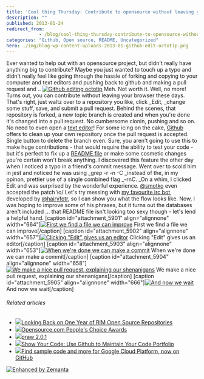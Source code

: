 ```yaml
---
title: 'Cool thing Thursday: Contribute to opensource without leaving your browser'
description: ""
published: 2013-01-24
redirect_from: 
            - /blog/cool-thing-thursday-contribute-to-opensource-without-leaving-your-browser/swizec/5900
categories: "Github, Open source, README, Uncategorized"
hero: ./img/blog-wp-content-uploads-2013-01-github-edit-octotip.png
---
```


Ever wanted to help out with an opensource project, but didn't really have anything big to contribute? Maybe you just wanted to touch up a typo and didn't really feel like going through the hassle of forking and copying to your computer and text editors and pushing back to github and making a pull request and .. [![Github editing octotip](./img/Github-editing-octotipdc5d9c.png "Github editing octotip")](./img/blog-wp-content-uploads-2013-01-github-edit-octotip.png) Meh. Not worth it. Well, no more! Turns out, you can contribute without leaving your browser these days. That's right, just waltz over to a repository you like, click _Edit, \_change some stuff, save, and submit a pull request. Behind the scenes, that repository is forked, a new topic branch is created and when you're done it's changed into a pull request. No cumbersome clonin, pushing and so on. No need to even open a [text editor](http://en.wikipedia.org/wiki/Text_editor "Text editor")! For some icing on the cake, [Github](http://github.com "GitHub") offers to clean up your own repository once the pull request is accepted. Single button to delete the branch even. Sure, you aren't going to use this to make huge contributions - that would require the ability to test your code - but it's perfect to fix up a [README file](http://en.wikipedia.org/wiki/README "README") or make some cosmetic changes you're certain won't break anything. I discovered this feature the other day when I noticed a typo in a friend's commit message. Went over to scold him in jest and noticed he was using \_grep -r -n -C \_instead of the, in my opinon, prettier use of a single combined flag _-rnC. \_On a whim, I clicked Edit and was surprised by the wonderful experience. [@smotko](https://twitter.com/smotko) even accepted the patch \\o/ Let's try messing with [my favourite irc bot](https://github.com/HairyFotr/haibot), developed by [@hairyfotr](https://twitter.com/hairyfotr), so I can show you what the flow looks like. Now, I was hoping to improve some of his phrases, but it turns out the databases aren't included ... that README file isn't looking too sexy though - let's lend a helpful hand. \[caption id="attachment_5901" align="alignnone" width="664"][![First we find a file we can improve](./img/First-we-find-a-file-we-can-improvebb39ii.png "First we find a file we can improve")](./img/blog-wp-content-uploads-2013-01-github-editing-step1.png) First we find a file we can improve\[/caption] \[caption id="attachment_5902" align="alignnone" width="657"][![Clicking "Edit" gives us an editor](./img/Clicking-Edit-gives-us-an-editorfh6e8c.png 'Clicking "Edit" gives us an editor')](./img/blog-wp-content-uploads-2013-01-github-editing-step2.png) Clicking "Edit" gives us an editor\[/caption] \[caption id="attachment_5903" align="alignnone" width="653"][![When we're done we can make a commit](./img/When-were-done-we-can-make-a-commit197c80.png "When we're done we can make a commit")](./img/blog-wp-content-uploads-2013-01-github-editing-step3.png) When we're done we can make a commit\[/caption] \[caption id="attachment_5904" align="alignnone" width="658"][![We make a nice pull request, explaining our shenanigans](./img/We-make-a-nice-pull-request-explaining-our-shenanigans92h28a.png "We make a nice pull request, explaining our shenanigans")](./img/blog-wp-content-uploads-2013-01-github-editing-step4.png) We make a nice pull request, explaining our shenanigans\[/caption] \[caption id="attachment_5905" align="alignnone" width="666"][![And now we wait](./img/And-now-we-wait5b0070.png "And now we wait")](./img/blog-wp-content-uploads-2013-01-github-editing-step6.png) And now we wait\[/caption]

###### Related articles

-   [![](http://i.zemanta.com/noimg_98_80_80.jpg)](http://devblog.blackberry.com/2011/10/rim-open-source/)[Looking Back on One Year of RIM Open Source Repositories](http://devblog.blackberry.com/2011/10/rim-open-source/)
-   [![](http://i.zemanta.com/140123028_80_80.jpg)](http://www.web2learning.net/archives/8132)[Opensource.com People's Choice Awards](http://www.web2learning.net/archives/8132)
-   [![](http://i.zemanta.com/138969943_80_80.jpg)](http://pypi.python.org/pypi/praw/2.0.1)[praw 2.0.1](http://pypi.python.org/pypi/praw/2.0.1)
-   [![](http://i.zemanta.com/138072280_80_80.jpg)](http://theindustry.cc/2013/01/14/show-your-code-use-github-to-maintain-your-code-portfolio/)[Show Your Code: Use Github to Maintain Your Code Portfolio](http://theindustry.cc/2013/01/14/show-your-code-use-github-to-maintain-your-code-portfolio/)
-   [![](http://i.zemanta.com/139938862_80_80.jpg)](http://googledevelopers.blogspot.com/2013/01/find-sample-code-and-more-for-google.html)[Find sample code and more for Google Cloud Platform, now on GitHub](http://googledevelopers.blogspot.com/2013/01/find-sample-code-and-more-for-google.html)

[![Enhanced by Zemanta](http://img.zemanta.com/zemified_e.png?x-id=b0b29354-f38b-4832-980f-00c0f0c56972)](http://www.zemanta.com/?px "Enhanced by Zemanta")
